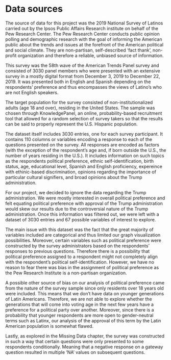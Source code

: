 # Data sources

The source of data for this project was the 2019 National Survey of Latinos carried out by the Ipsos Public Affairs Research institute on behalf of the Pew Research Center. The Pew Research Center conducts public opinion polling and demographic research with the goal of informing the American public about the trends and issues at the forefront of the American political and social climate. They are non-partisan, self-described ‘fact thank’, non-profit organization and therefore a reliable, unbiased source of information.   

This survey was the 58th wave of the  American Trends Panel survey and consisted of 3030 panel members who were presented with an extensive survey in a mostly digital format from December 3, 2019 to December 22, 2019. It was presented both in English and Spanish depending on the respondents’ preference and thus encompasses the views of Latino’s who are not English speakers. 

The target population for the survey consisted of non-institutionalized adults (age 18 and over), residing in the United States. The sample was chosen through KnowledgePanel, an online, probability-based recruitment tool that allowed for a random selection of survey takers so that the results can be said to properly represent the U.S. Hispanic population. 

The dataset itself includes 3030 entries, one for each survey participant. It contains 110 columns or variables encoding a response to each of the questions presented on the survey. All responses are encoded as factors (with the exception of the respondent’s age and, if born outside the U.S., the number of years residing in the U.S.). It includes information on such topics as the respondents political preference, ethnic self-identification, birth status, age, educational level, Spanish and English proficiency, expereince with ethinic-based discrimination, opinions regarding the importance of particular cultural signifiers, and broad opinions about the Trump administration. 

For our project, we decided to ignore the data regarding the Trump administration. We were mostly interested in overall political preference and felt equating political preference with approval of the Trump administration would skew our results due to the controversial nature of the Trump administration. Once this information was filtered out, we were left with a dataset of 3030 entries and 67 possible variables of interest to explore. 

The main issue with this dataset was the fact that the great majority of variables included are categorical and thus limited our graph visualization possibilities. Moreover, certain variables such as political preference were constructed by the survey administrators based on the respondents’ responses to previous questions. Therefore there is a possibility that political preference assigned to a respondent might not completely align with the respondent’s political self-identification. However, we have no reason to fear there was bias in the assignment of political preference as the Pew Research Institute is a non-partisan organization.

A possible other source of bias on our analysis of political preference came from the nature of the survey sample since only residents over 18 years old were included. This means that we don't have data on younger generations of Latin Americans. Therefore, we are not able to explore whether the generations that will come into voting age in the next few years have a preference for a political party over another. Moreover, since there is a probability that younger respondents are more open to gender-neutral terms such as Latinx, our analysis of the approval of this term by the Latin American population is somewhat flawed.  

Lastly, as explored in the Missing Data chapter, the survey was constructed in such a way that certain questions were only presented to some respondents conditionally. Meaning that a negative response on a gateway question resulted in multiple ‘NA’ values on subsequent questions.  
